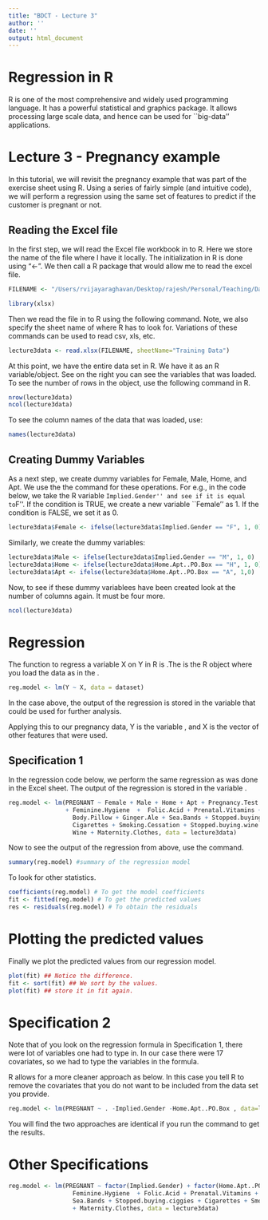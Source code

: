 ```yaml
---
title: "BDCT - Lecture 3"
author: ''
date: ''
output: html_document
---
```


# Regression in R

R is one of the most comprehensive and widely used programming language. It has a powerful statistical and graphics package. It allows processing large scale data, and hence can be used for ``big-data'' applications. 

# Lecture 3 - Pregnancy example

In this tutorial, we will revisit the pregnancy example that was part of the exercise sheet using R. Using a series of fairly simple (and intuitive code), we will perform a regression using the same set of features to predict if the customer is pregnant or not.

## Reading the Excel file

In the first step, we will read the Excel file workbook in to R. Here we store the name of the file where I have it locally. The initialization in R is done using "<-". We then call a R package that would allow me to read the excel file. 

```r
FILENAME <- "/Users/rvijayaraghavan/Desktop/rajesh/Personal/Teaching/DataDrivenSrikantClass/03 Assignment Workbook - Regression_10-6.xlsx"

library(xlsx)
```
Then we read the file in to R using the following command. Note, we also specify the sheet name of where R has to look for. Variations of these commands can be used to read csv, xls, etc. 

```r
lecture3data <- read.xlsx(FILENAME, sheetName="Training Data")
```
At this point, we have the entire data set in R. We have it as an R variable/object. See on the right you can see the variables that was loaded. To see the number of rows in the object, use the following command in R.
```r
nrow(lecture3data)
ncol(lecture3data)
```
To see the column names of the data that was loaded, use:
```r
names(lecture3data)
```

## Creating Dummy Variables

As a next step, we create dummy variables for Female, Male, Home, and Apt. We use the the \texttt{ifelse} command for these operations. For e.g., in the code below, we take the R variable ``Implied.Gender'' and see if it is equal to ``F''. If the condition is TRUE, we create a new variable ``Female'' as 1. If the condition is FALSE, we set it as 0. 

```r
lecture3data$Female <- ifelse(lecture3data$Implied.Gender == "F", 1, 0)
```
Similarly, we create the dummy variables:
```r
lecture3data$Male <- ifelse(lecture3data$Implied.Gender == "M", 1, 0)
lecture3data$Home <- ifelse(lecture3data$Home.Apt..PO.Box == "H", 1, 0)
lecture3data$Apt <- ifelse(lecture3data$Home.Apt..PO.Box == "A", 1,0)
```
Now, to see if these dummy variablees have been created look at the number of columns again. It must be four more. 
```r
ncol(lecture3data)
```

# Regression

The function to regress a variable X on Y in R is \texttt{lm()}.The \texttt{dataset} is the R object where you load the data as in the \texttt{lecture3dataset}.
```r
reg.model <- lm(Y ~ X, data = dataset)
```
In the case above, the output of the regression is stored in the variable \texttt{reg.model} that could be used for further analysis.

Applying this to our pregnancy data, Y is the variable \texttt{PREGNANT}, and X is the vector of other features that were used. 

## Specification 1
In the regression code below, we perform the same regression as was done in the Excel sheet. The output of the regression is stored in the variable \texttt{reg.model}.
```r
reg.model <- lm(PREGNANT ~ Female + Male + Home + Apt + Pregnancy.Test + Birth.Control 
                + Feminine.Hygiene  +  Folic.Acid + Prenatal.Vitamins + Prenatal.Yoga + 
                  Body.Pillow + Ginger.Ale + Sea.Bands + Stopped.buying.ciggies + 
                  Cigarettes + Smoking.Cessation + Stopped.buying.wine + 
                  Wine + Maternity.Clothes, data = lecture3data)
```
Now to see the output of the regression from above, use the \texttt{summary} command.
```r
summary(reg.model) #summary of the regression model
```
To look for other statistics.
```r
coefficients(reg.model) # To get the model coefficients
fit <- fitted(reg.model) # To get the predicted values
res <- residuals(reg.model) # To obtain the residuals
```

# Plotting the predicted values

Finally we plot the predicted values from our regression model. 

```r
plot(fit) ## Notice the difference.
fit <- sort(fit) ## We sort by the values.
plot(fit) ## store it in fit again.
```

# Specification 2

Note that of you look on the regression formula in Specification 1, there were lot of variables one had to type in. In our case there were $17$ covariates, so we had to type the variables in the formula. 

R allows for a more cleaner approach as below. In this case you tell R to remove the covariates that you do not want to be included from the data set you provide. 

```r
reg.model <- lm(PREGNANT ~ . -Implied.Gender -Home.Apt..PO.Box , data=lecture3data)
```
You will find the two approaches are identical if you run the \texttt{summary(reg.model)} command to get the results. 

# Other Specifications

```r
reg.model <- lm(PREGNANT ~ factor(Implied.Gender) + factor(Home.Apt..PO.Box) + Pregnancy.Test + Birth.Control + 
                  Feminine.Hygiene  + Folic.Acid + Prenatal.Vitamins + Prenatal.Yoga + Body.Pillow + Ginger.Ale + 
                  Sea.Bands + Stopped.buying.ciggies + Cigarettes + Smoking.Cessation + Stopped.buying.wine + Wine 
                  + Maternity.Clothes, data = lecture3data)
```


